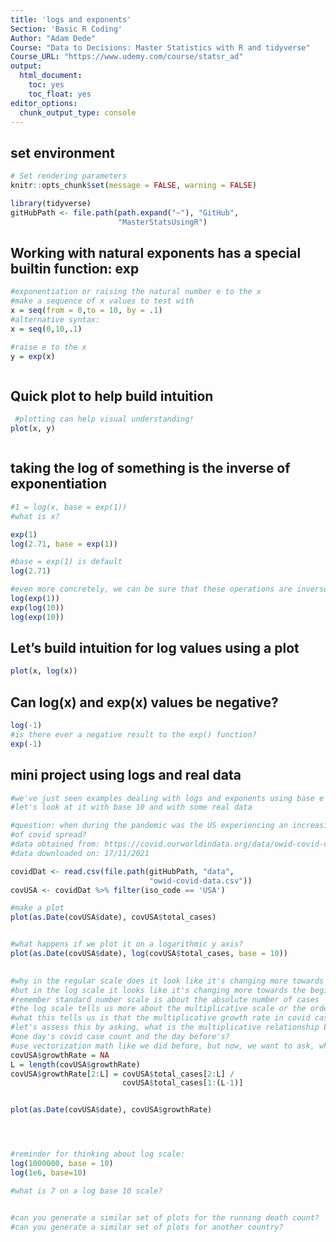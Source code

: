 ```yaml
---
title: 'logs and exponents'
Section: 'Basic R Coding'
Author: "Adam Dede"
Course: "Data to Decisions: Master Statistics with R and tidyverse"
Course_URL: "https://www.udemy.com/course/statsr_ad" 
output:
  html_document:
    toc: yes
    toc_float: yes
editor_options:
  chunk_output_type: console
---
```



## set environment

```r

# Set rendering parameters
knitr::opts_chunk$set(message = FALSE, warning = FALSE)

library(tidyverse)
gitHubPath <- file.path(path.expand("~"), "GitHub", 
                        "MasterStatsUsingR")


```

## Working with natural exponents has a special builtin function: exp

```r

#exponentiation or raising the natural number e to the x
#make a sequence of x values to test with
x = seq(from = 0,to = 10, by = .1)
#alternative syntax: 
x = seq(0,10,.1)

#raise e to the x
y = exp(x)



```

## Quick plot to help build intuition 
```r

 #plotting can help visual understanding! 
plot(x, y)



```

## taking the log of something is the inverse of exponentiation

```r

#1 = log(x, base = exp(1)) 
#what is x? 

exp(1)
log(2.71, base = exp(1))

#base = exp(1) is default
log(2.71)

#even more concretely, we can be sure that these operations are inverses: 
log(exp(1))
exp(log(10))
log(exp(10))

```

## Let's build intuition for log values using a plot

```r

plot(x, log(x))


```

## Can log(x) and exp(x) values be negative? 

```r
log(-1)
#is there ever a negative result to the exp() function? 
exp(-1)


```
## mini project using logs and real data

```r
#we've just seen examples dealing with logs and exponents using base e
#let's look at it with base 10 and with some real data

#question: when during the pandemic was the US experiencing an increasing rate
#of covid spread? 
#data obtained from: https://covid.ourworldindata.org/data/owid-covid-data.csv
#data downloaded on: 17/11/2021

covidDat <- read.csv(file.path(gitHubPath, "data", 
                               "owid-covid-data.csv"))
covUSA <- covidDat %>% filter(iso_code == 'USA')

#make a plot
plot(as.Date(covUSA$date), covUSA$total_cases)


#what happens if we plot it on a logarithmic y axis? 
plot(as.Date(covUSA$date), log(covUSA$total_cases, base = 10))

 
#why in the regular scale does it look like it's changing more towards the end, 
#but in the log scale it looks like it's changing more towards the beginning? 
#remember standard number scale is about the absolute number of cases
#the log scale tells us more about the multiplicative scale or the order of magnitude
#what this tells us is that the multiplicative growth rate in covid cases was much larger early in the pandemic
#let's assess this by asking, what is the multiplicative relationship between
#one day's covid case count and the day before's? 
#use vectorization math like we did before, but now, we want to ask, what's the relationship between each day and the day before?
covUSA$growthRate = NA
L = length(covUSA$growthRate)
covUSA$growthRate[2:L] = covUSA$total_cases[2:L] / 
                         covUSA$total_cases[1:(L-1)]


plot(as.Date(covUSA$date), covUSA$growthRate)




#reminder for thinking about log scale: 
log(1000000, base = 10)
log(1e6, base=10)

#what is 7 on a log base 10 scale? 


#can you generate a similar set of plots for the running death count? 
#can you generate a similar set of plots for another country? 


```


